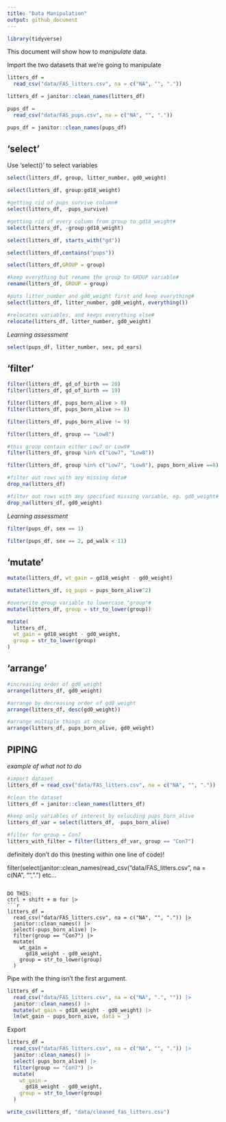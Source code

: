```yaml
---
title: "Data Manipulation"
output: github_document
---
```


```r
library(tidyverse)
```

This document will show how to *manipulate* data.

Import the two datasets that we're going to manipulate

```r
litters_df = 
  read_csv("data/FAS_litters.csv", na = c("NA", "", "."))

litters_df = janitor::clean_names(litters_df)

pups_df = 
  read_csv("data/FAS_pups.csv", na = c("NA", "", "."))

pups_df = janitor::clean_names(pups_df)
```

## 'select'

Use 'select()' to select variables

```r
select(litters_df, group, litter_number, gd0_weight)
```

```r
select(litters_df, group:gd18_weight)
```


```r
#getting rid of pups_survive column#
select(litters_df, -pups_survive)
```

```r
#getting rid of every column from group to gd18_weight#
select(litters_df, -group:gd18_weight)
```

```r
select(litters_df, starts_with("gd"))

select(litters_df,contains("pups"))
```

```r
select(litters_df,GROUP = group)

#keep everything but rename the group to GROUP variable#
rename(litters_df, GROUP = group)

#puts litter_number and gd0_weight first and keep everything#
select(litters_df, litter_number, gd0_weight, everything())

#relocates variables, and keeps everything else#
relocate(litters_df, litter_number, gd0_weight)
```

*Learning assessment*
```r
select(pups_df, litter_number, sex, pd_ears)
```



## 'filter'

```r
filter(litters_df, gd_of_birth == 20)
filter(litters_df, gd_of_birth == 19)
```

```r
filter(litters_df, pups_born_alive > 8)
filter(litters_df, pups_born_alive >= 8)
```

```r
filter(litters_df, pups_born_alive != 9)
```

```r
filter(litters_df, group == "Low8")

#this group contain either Low7 or Low8#
filter(litters_df, group %in% c("Low7", "Low8"))
```

```r
filter(litters_df, group %in% c("Low7", "Low8"), pups_born_alive ==8)
```

```r
#filter out rows with any missing data#
drop_na(litters_df)

#filter out rows with any specified missing variable, eg. gd0_weight#
drop_na(litters_df, gd0_weight)
```

*Learning assessment*
```r
filter(pups_df, sex == 1)

filter(pups_df, sex == 2, pd_walk < 11)
```



## 'mutate'

```r
mutate(litters_df, wt_gain = gd18_weight - gd0_weight)

mutate(litters_df, sq_pups = pups_born_alive^2)

#overwrite group variable to lowercase "group"#
mutate(litters_df, group = str_to_lower(group))

mutate(
  litters_df,
  wt_gain = gd18_weight - gd0_weight,
  group = str_to_lower(group)
)
```

## 'arrange'

```r
#increasing order of gd0_weight
arrange(litters_df, gd0_weight)

#arrange by decreasing order of gd0_weight
arrange(litters_df, desc(gd0_weight))

#arrange multiple things at once
arrange(litters_df, pups_born_alive, gd0_weight)
```


## PIPING

_example of what not to do_ 
```r
#import dataset
litters_df = read_csv("data/FAS_litters.csv", na = c("NA", "", "."))

#clean the dataset
litters_df = janitor::clean_names(litters_df)

#keep only variables of interest by exlucding pups_born_alive
litters_df_var = select(litters_df, -pups_born_alive)

#filter for group = Con7
litters_with_filter = filter(litters_df_var, group == "Con7")
```

definitely don't do this (nesting within one line of code)!

filter(select(janitor::clean_names(read_csv("data/FAS_litters.csv", na = c(NA", "", ".") etc...
```

DO THIS:
ctrl + shift + m for |>  
```r
litters_df = 
  read_csv("data/FAS_litters.csv", na = c("NA", "", ".")) |>  
  janitor::clean_names() |> 
  select(-pups_born_alive) |> 
  filter(group == "Con7") |> 
  mutate(
    wt_gain = 
      gd18_weight - gd0_weight,
    group = str_to_lower(group)
  )
```

Pipe with the thing isn't the first argument.

```r
litters_df = 
  read_csv("data/FAS_litters.csv", na = c("NA", ".", "")) |> 
  janitor::clean_names() |> 
  mutate(wt_gain = gd18_weight - gd0_weight) |> 
  lm(wt_gain ~ pups_born_aive, data = _)
```

Export
```r
litters_df = 
  read_csv("data/FAS_litters.csv", na = c("NA", "", ".")) |>  
  janitor::clean_names() |> 
  select(-pups_born_alive) |> 
  filter(group == "Con7") |> 
  mutate(
    wt_gain = 
      gd18_weight - gd0_weight,
    group = str_to_lower(group)
  )

write_csv(litters_df, "data/cleaned_fas_litters.csv")
```


